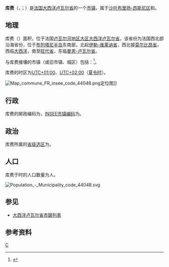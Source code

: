 {{noteTA|G1=法国地名}}
{{Infobox French commune
|name               = 库费
|native name        = Couffé
|image              = Eglise de Couffé (France).JPG
|caption            = 库费教堂
|arrondissement     = [[沙托布里扬-昂斯尼区|沙托布里扬-昂斯尼区]]
}}
'''库费'''（{{lang-fr|Couffé}}，{{IPA-fr|kufe|-|LL-Q150 (fra)-Pom445-Couffé.wav}}；{{lang-br|Koufeg}}）是[[法国|法国]][[大西洋卢瓦尔省|大西洋卢瓦尔省]]的一个[[市镇_(法国)|市镇]]，属于[[沙托布里扬-昂斯尼区|沙托布里扬-昂斯尼区]]和{{link-fr|南特城市圈|Aire urbaine de Nantes}}。

== 地理 ==
库费（{{wikidata|property|linked|P625}}）面积{{wikidata|properties|P2046}}，位于法国[[卢瓦尔河地区大区|卢瓦尔河地区大区]][[大西洋卢瓦尔省|大西洋卢瓦尔省]]，该省份为法国西北部沿海省份，位于[[布列塔尼半岛|布列塔尼半岛]]东南部，北起[[伊勒-维莱讷省|伊勒-维莱讷省]]，西北接[[莫尔比昂省|莫尔比昂省]]，西临[[大西洋|大西洋]]，南至[[旺代省|旺代省]]，东临[[曼恩-卢瓦尔省|曼恩-卢瓦尔省]]。

与库费接壤的市镇（或旧市镇、城区）包括：{{Wikidata|properties|linked|P47}}<ref name="geo">{{Cite web|url=https://www.geoportail.gouv.fr/carte|title=Carte|accessdate=2020-03-22|author=Géoportail|language=fr|publisher=Géoportail|archive-date=2017-01-29|archive-url=https://web.archive.org/web/20170129154129/https://www.geoportail.gouv.fr/carte/|dead-url=no}}</ref>。

库费的时区为[[UTC+01:00|UTC+01:00]]、[[UTC+02:00|UTC+02:00]]（[[夏时制|夏令时]]）。

[[File:Map_commune_FR_insee_code_44048.png|thumb]]定位图]]{{Clear|left}}
== 行政 ==
库费的邮政编码为{{wikidata|properties|P281}}，[[法国国家统计与经济研究所|INSEE市镇编码]]为{{wikidata|properties|P374}}。

== 政治 ==
库费所属的[[縣_(法國)|省级选区]]为{{WikidataLink|{{wikidata|properties|raw|best||P7938}}}}。

== 人口 ==
库费于{{wikidata|qualifier|P1082|P585}}时的人口数量为{{wikidata|property|raw|P1082}}人。

[[File:Population_-_Municipality_code_44048.svg|thumb]]{{Clear|left}}
== 参见 ==
* [[大西洋卢瓦尔省市鎮列表|大西洋卢瓦尔省市鎮列表]]

== 参考资料 ==
{{reflist}}

{{大西洋卢瓦尔省市镇}}
[[Category:大西洋卢瓦尔省市镇|C]]